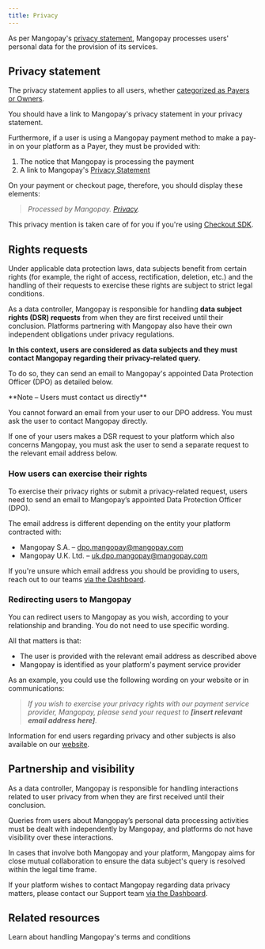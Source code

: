 ```yaml
---
title: Privacy
---
```


As per Mangopay's <a href="https://mangopay.com/privacy-statement" target="_blank">privacy statement</a>, Mangopay processes users' personal data for the provision of its services.

## Privacy statement

The privacy statement applies to all users, whether <a href="/guides/users/categories">categorized as Payers or Owners</a>. 

You should have a link to Mangopay's privacy statement in your privacy statement.

Furthermore, if a user is using a Mangopay payment method to make a pay-in on your platform as a Payer, they must be provided with: 
1. The notice that Mangopay is processing the payment
2. A link to Mangopay's <a href="https://mangopay.com/privacy-statement" target="_blank">Privacy Statement</a>

On your payment or checkout page, therefore, you should display these elements:

> *Processed by Mangopay. <a href="https://mangopay.com/privacy-statement" target="_blank">Privacy</a>.*

This privacy mention is taken care of for you if you're using <a href="/sdks/checkout">Checkout SDK</a>.

## Rights requests

Under applicable data protection laws, data subjects benefit from certain rights (for example, the right of access, rectification, deletion, etc.) and the handling of their requests to exercise these rights are subject to strict legal conditions. 

As a data controller, Mangopay is responsible for handling **data subject rights (DSR) requests** from when they are first received until their conclusion. Platforms partnering with Mangopay also have their own independent obligations under privacy regulations. 

**In this context, users are considered as data subjects and they must contact Mangopay regarding their privacy-related query.**

To do so, they can send an email to Mangopay's appointed Data Protection Officer (DPO) as detailed below.

<Note>
  **Note – Users must contact us directly**

  You cannot forward an email from your user to our DPO address. You must ask the user to contact Mangopay directly.

  If one of your users makes a DSR request to your platform which also concerns Mangopay, you must ask the user to send a separate request to the relevant email address below.
</Note>

### How users can exercise their rights

To exercise their privacy rights or submit a privacy-related request, users need to send an email to Mangopay’s appointed Data Protection Officer (DPO). 

The email address is different depending on the entity your platform contracted with:
- Mangopay S.A. – <a href="mailto:dpo.mangopay@mangopay.com">dpo.mangopay@mangopay.com</a>
- Mangopay U.K. Ltd. – <a href="mailto:uk.dpo.mangopay@mangopay.com">uk.dpo.mangopay@mangopay.com</a>

If you're unsure which email address you should be providing to users, reach out to our teams <a href="https://hub.mangopay.com" target="_blank">via the Dashboard</a>.

### Redirecting users to Mangopay

You can redirect users to Mangopay as you wish, according to your relationship and branding. You do not need to use specific wording. 

All that matters is that:
- The user is provided with the relevant email address as described above
- Mangopay is identified as your platform's payment service provider

As an example, you could use the following wording on your website or in communications: 
> *If you wish to exercise your privacy rights with our payment service provider, Mangopay, please send your request to **[insert relevant email address here]**.*

Information for end users regarding privacy and other subjects is also available on our <a href="https://mangopay.com/end-users" target="_blank">website</a>.

## Partnership and visibility
As a data controller, Mangopay is responsible for handling interactions related to user privacy from when they are first received until their conclusion. 

Queries from users about Mangopay’s personal data processing activities must be dealt with independently by Mangopay, and platforms do not have visibility over these interactions.

In cases that involve both Mangopay and your platform, Mangopay aims for close mutual collaboration to ensure the data subject's query is resolved within the legal time frame.

If your platform wishes to contact Mangopay regarding data privacy matters, please contact our Support team <a href="https://hub.mangopay.com" target="_blank">via the Dashboard</a>.

## Related resources  

<CardGroup col={2}>
    <Card title="Guide" href="/guides/users/terms">
    Learn about handling Mangopay's terms and conditions
    </Card>
</CardGroup>